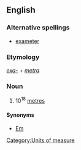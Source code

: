 ==English==

===Alternative spellings===
*[[exameter]]

===Etymology===
''[[exa-]]'' + ''[[metra]]''

===Noun===
{{en-noun}}

# 10<sup>18</sup> [[metre]]s

====Synonyms====
*[[Em]]

[[Category:Units of measure]]